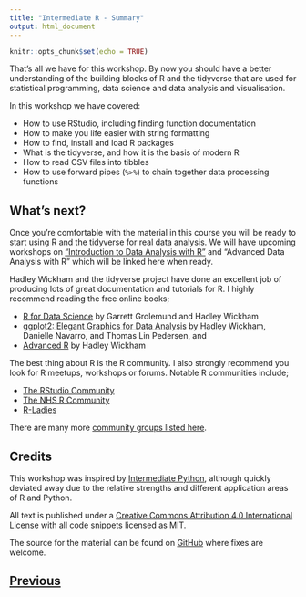 ```yaml
---
title: "Intermediate R - Summary"
output: html_document
---
```


```r
knitr::opts_chunk$set(echo = TRUE)
```

That's all we have for this workshop. By now you should have a better understanding 
of the building blocks of R and the tidyverse that are used for statistical
programming, data science and data analysis and visualisation.

In this workshop we have covered:

* How to use RStudio, including finding function documentation
* How to make you life easier with string formatting
* How to find, install and load R packages
* What is the tidyverse, and how it is the basis of modern R
* How to read CSV files into tibbles
* How to use forward pipes (`%>%`) to chain together data processing functions

## What's next?

Once you're comfortable with the material in this course you will be ready to 
start using R and the tidyverse for real data analysis. We will have upcoming
workshops on ["Introduction to Data Analysis with R"](https://chryswoods.com/data_analysis_r/index.html) and 
"Advanced Data Analysis with R" which will be linked here when ready.

Hadley Wickham and the tidyverse project have done an excellent job of producing
lots of great documentation and tutorials for R. I highly recommend reading
the free online books;

* [R for Data Science](https://r4ds.had.co.nz) by Garrett Grolemund and Hadley Wickham
* [ggplot2: Elegant Graphics for Data Analysis](https://ggplot2-book.org) by Hadley Wickham, Danielle Navarro, and Thomas Lin Pedersen, and
* [Advanced R](https://adv-r.hadley.nz) by Hadley Wickham

The best thing about R is the R community. I also strongly recommend you look 
for R meetups, workshops or forums. Notable R communities include;

* [The RStudio Community](https://community.rstudio.com)
* [The NHS R Community](https://nhsrcommunity.com)
* [R-Ladies](https://rladies.org)

There are many more [community groups listed here](https://blog.revolutionanalytics.com/2017/06/r-community.html).

## Credits

This workshop was inspired by [Intermediate Python](https://milliams.com/courses/intermediate_python),
although quickly deviated away due to the relative strengths and different application
areas of R and Python.

All text is published under a 
[Creative Commons Attribution 4.0 International License](https://creativecommons.org/licenses/by/4.0/)
with all code snippets licensed as MIT.

The source for the material can be found on 
[GitHub](https://github.com/chryswoods/siremol.org/tree/master/chryswoods.com/intermediate_r) 
where fixes are welcome.

## [Previous](magrittr.html)
